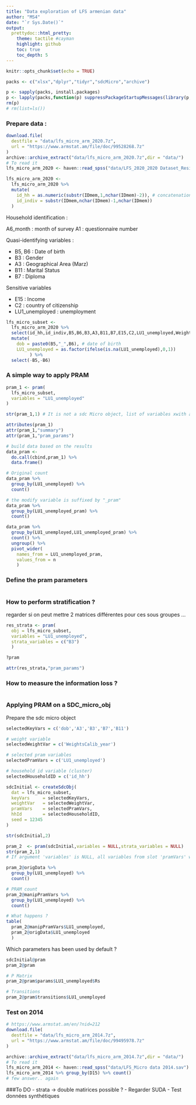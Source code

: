 ```yaml
---
title: "Data exploration of LFS armenian data"
author: "MS4"
date: "`r Sys.Date()`"
output:
  prettydoc::html_pretty:
    theme: tactile #cayman
    highlight: github
    toc: true
    toc_depth: 5
---
```


```r
knitr::opts_chunk$set(echo = TRUE)
```


```r
packs <- c("xlsx","dplyr","tidyr","sdcMicro","archive")

p <- sapply(packs, install.packages)
p <- lapply(packs,function(p) suppressPackageStartupMessages(library(p,character.only = TRUE)))
rm(p)
# rm(list=ls())
```

### Prepare data :

```r

download.file(
  destfile = "data/lfs_micro_arm_2020.7z",
  url = "https://www.armstat.am/file/doc/99528268.7z"
)
archive::archive_extract("data/lfs_micro_arm_2020.7z",dir = "data/")
# To read it 
lfs_micro_arm_2020 <- haven::read_spss("data/LFS_2020_2020 Dataset_Residents.sav")

lfs_micro_arm_2020 <-
  lfs_micro_arm_2020 %>% 
  mutate(
    id_hh = as.numeric(substr(IDmem,1,nchar(IDmem)-2)), # concatenation of month + questionnaire_num
    id_indiv = substr(IDmem,nchar(IDmem)-1,nchar(IDmem))
  ) 

```

Household identification :

A6_month : month of survey
A1 : questionnaire number

Quasi-identifying variables :

- B5, B6 : Date of birth
- B3 : Gender
- A3 : Geographical Area (Marz)
- B11 : Marital Status 
- B7 : Diploma

Sensitive variables 

- E15 : Income
- C2 : country of citizenship
- LU1_unemployed : unemployment

```r
lfs_micro_subset <-
  lfs_micro_arm_2020 %>%
  select(id_hh,id_indiv,B5,B6,B3,A3,B11,B7,E15,C2,LU1_unemployed,WeightsCalib_year) %>% 
  mutate(
    dob = paste0(B5,"_",B6), # date of birth
    LU1_unemployed = as.factor(ifelse(is.na(LU1_unemployed),0,1)) 
         ) %>% 
  select(-B5,-B6)
```


### A simple way to apply PRAM

```r
pram_1 <- pram(
  lfs_micro_subset,
  variables = "LU1_unemployed"
)

str(pram_1,1) # It is not a sdc Micro object, list of variables xwith attributes

attributes(pram_1)
attr(pram_1,"summary")
attr(pram_1,"pram_params")

# build data based on the results
data_pram <- 
  do.call(cbind,pram_1) %>%
  data.frame()

# Original count
data_pram %>% 
  group_by(LU1_unemployed) %>% 
  count()

# the modify variable is suffixed by "_pram"
data_pram %>% 
  group_by(LU1_unemployed_pram) %>% 
  count()

data_pram %>% 
  group_by(LU1_unemployed,LU1_unemployed_pram) %>% 
  count() %>% 
  ungroup() %>% 
  pivot_wider(
    names_from = LU1_unemployed_pram,
    values_from = n
    )
```

### Define the pram parameters  

```r



```

### How to perform stratification ?

regarder si on peut mettre 2 matrices différentes pour ces sous groupes ...
```r
res_strata <- pram(
  obj = lfs_micro_subset,
  variables = "LU1_unemployed",
  strata_variables = c("B3")
  )

?pram

attr(res_strata,"pram_params")
```

### How to measure the information loss ?
```r


```



### Applying PRAM on a SDC_micro_obj 

Prepare the sdc micro object
```r
selectedKeyVars = c('dob','A3','B3','B7','B11')

# weight variable
selectedWeightVar = c('WeightsCalib_year')

# selected pram variables
selectedPramVars = c('LU1_unemployed')

# household id variable (cluster)
selectedHouseholdID = c('id_hh')

sdcInitial <- createSdcObj(
  dat = lfs_micro_subset,
  keyVars     = selectedKeyVars,
  weightVar   = selectedWeightVar,
  pramVars    = selectedPramVars,
  hhId        = selectedHouseholdID,
  seed = 12345
)

str(sdcInitial,2)
```

```r

pram_2  <- pram(sdcInitial,variables = NULL,strata_variables = NULL)
str(pram_2,1)
# If argument 'variables' is NULL, all variables from slot 'pramVars' will be used if possible.

pram_2@origData %>%
  group_by(LU1_unemployed) %>%
  count()

# PRAM count 
pram_2@manipPramVars %>%
  group_by(LU1_unemployed) %>%
  count()

# What happens ?
table(
  pram_2@manipPramVars$LU1_unemployed,
  pram_2@origData$LU1_unemployed
  )

```

Which parameters has been used by default ?
```r

sdcInitial@pram
pram_2@pram

# P Matrix
pram_2@pram$params$LU1_unemployed$Rs

# Transitions
pram_2@pram$transitions$LU1_unemployed

```













### Test on 2014
```r
# https://www.armstat.am/en/?nid=212
download.file(
  destfile = "data/lfs_micro_arm_2014.7z",
  url = "https://www.armstat.am/file/doc/99495978.7z"
)

archive::archive_extract("data/lfs_micro_arm_2014.7z",dir = "data/")
# To read it 
lfs_micro_arm_2014 <- haven::read_spss("data/LFS_Micro data 2014.sav")
lfs_micro_arm_2014 %>% group_by(D15) %>% count()
# few answer.. again
```


###To DO
- strata -> double matirices possible ?
- Regarder SUDA 
- Test données synthétiques

